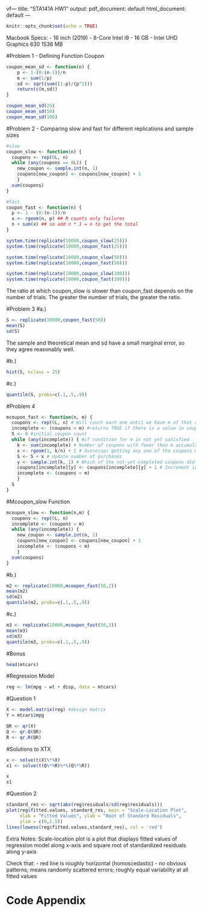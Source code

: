 vf---
title: "STA141A HW1"
output:
  pdf_document: default
  html_document: default
---


```r
knitr::opts_chunk$set(echo = TRUE)
```

Macbook Specs:
- 16 inch (2019)
- 8-Core Intel i9
- 16 GB
- Intel UHD Graphics 630 1536 MB

#Problem 1 - Defining Function Coupon
```r
coupon_mean_sd <- function(n) {
    p <- 1-(0:(n-1))/n
    m <- sum(1/p)
    sd <- sqrt(sum((1-p)/(p^2)))
    return(c(m,sd))
}
```

```r
coupon_mean_sd(25)
coupon_mean_sd(50)
coupon_mean_sd(100)
```

#Problem 2 - Comparing slow and fast for different replications and sample sizes
```r
#slow
coupon_slow <- function(n) {
  coupons <- rep(0L, n)
  while (any(coupons == 0L)) {
    new_coupon <- sample.int(n, 1)
    coupons[new_coupon] <- coupons[new_coupon] + 1
    }
  sum(coupons)
}

#fast
coupon_fast <- function(n) {
  p <- 1 - (0:(n-1))/n
  x <- rgeom(n, p) ## R counts only failures
  n + sum(x) ## so add n * 1 = n to get the total
}
```

```r
system.time(replicate(10000,coupon_slow(25)))
system.time(replicate(10000,coupon_fast(25)))

system.time(replicate(10000,coupon_slow(50)))
system.time(replicate(10000,coupon_fast(50)))

system.time(replicate(10000,coupon_slow(100)))
system.time(replicate(10000,coupon_fast(100)))
```
The ratio at which coupon_slow is slower than coupon_fast depends on the number
of trials. The greater the number of trials, the greater the ratio. 

#Problem 3 
#a.)
```r
S <- replicate(10000,coupon_fast(50))
mean(S)
sd(S)
```
The sample and theoretical mean and sd have a small marginal error, so they
agree reasonably well. 

#b.) 
```r
hist(S, nclass = 25)
```

#c.)
```r
quantile(S, probs=c(.1,.5,.9))
```

#Problem 4
```r
mcoupon_fast <- function(n, m) {
  coupons <- rep(0L, n) # Will count each one until we have m of that coupon, then stop, print out n 0s
  incomplete <- (coupons < m) #returns TRUE if there is a value in coupon less than m
  S <- 0 #initial coupon count
  while (any(incomplete)) { #if condition for m is not yet satisfied
    k <- sum(incomplete) # Number of coupons with fewer than m accumulated so far
    x <- rgeom(1, k/n) + 1 # Successes getting any one of the coupons we still need, rgeom returns number of failures before success
    S <- S + x # Update number of purchases
    y <- sample.int(k, 1) # Which of the not-yet-completed coupons did we draw
    coupons[incomplete][y] <- coupons[incomplete][y] + 1 # Increment incomplete coupon counts
    incomplete <- (coupons < m)
    }
  S
}
```

#Mcoupon_slow Function
```r
mcoupon_slow <- function(n,m) {
  coupons <- rep(0L, n)
  incomplete <- (coupons < m)
  while (any(incomplete)) {
    new_coupon <- sample.int(n, 1)
    coupons[new_coupon] <- coupons[new_coupon] + 1
    incomplete <- (coupons < m)
    }
  sum(coupons)
}
```

#b.)
```r
m2 <- replicate(10000,mcoupon_fast(50,2))
mean(m2)
sd(m2)
quantile(m2, probs=c(.1,.5,.9))
```

#c.)
```r
m3 <- replicate(10000,mcoupon_fast(50,3))
mean(m3)
sd(m3)
quantile(m3, probs=c(.1,.5,.9))
```

#Bonus

```r
head(mtcars)
```
#Regression Model
```r
reg <- lm(mpg ~ wt + disp, data = mtcars)
```

#Question 1
```r
X <- model.matrix(reg) #design matrix
Y = mtcars$mpg

QR <- qr(X)
Q <- qr.Q(QR)
R <- qr.R(QR)
```

#Solutions to XTX
```r
x <- solve(t(X)%*%X)
x1 <- solve(t(Q%*%R)%*%(Q%*%R))

x
x1
```

#Question 2
```r
standard_res <- sqrt(abs(reg$residuals/sd(reg$residuals)))
plot(reg$fitted.values, standard_res, main = "Scale-Location Plot",
     xlab = "Fitted Values", ylab = "Root of Standard Residuals",
     ylim = c(0,1.5))
lines(lowess(reg$fitted.values,standard_res), col = 'red')
```
Extra Notes:
Scale-location plot is a plot that displays
fitted values of regression model along x-axis and
square root of standardized residuals along y-axis

Check that:
- red line is roughly horizontal (homoscedastic)
- no obvious patterns; means randomly scattered errors; roughly equal variability at all fitted values

# Code Appendix
```r
```
